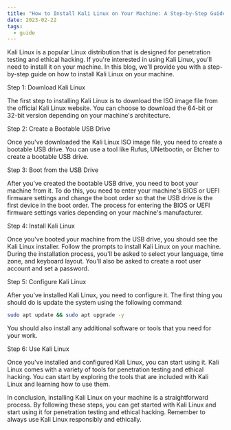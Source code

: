 ```yaml
---
title: "How to Install Kali Linux on Your Machine: A Step-by-Step Guide"
date: 2023-02-22
tags:
  - guide
---
```


Kali Linux is a popular Linux distribution that is designed for penetration testing and ethical hacking. If you're interested in using Kali Linux, you'll need to install it on your machine. In this blog, we'll provide you with a step-by-step guide on how to install Kali Linux on your machine.

Step 1: Download Kali Linux

The first step to installing Kali Linux is to download the ISO image file from the official Kali Linux website. You can choose to download the 64-bit or 32-bit version depending on your machine's architecture.

Step 2: Create a Bootable USB Drive

Once you've downloaded the Kali Linux ISO image file, you need to create a bootable USB drive. You can use a tool like Rufus, UNetbootin, or Etcher to create a bootable USB drive.

Step 3: Boot from the USB Drive

After you've created the bootable USB drive, you need to boot your machine from it. To do this, you need to enter your machine's BIOS or UEFI firmware settings and change the boot order so that the USB drive is the first device in the boot order. The process for entering the BIOS or UEFI firmware settings varies depending on your machine's manufacturer.

Step 4: Install Kali Linux

Once you've booted your machine from the USB drive, you should see the Kali Linux installer. Follow the prompts to install Kali Linux on your machine. During the installation process, you'll be asked to select your language, time zone, and keyboard layout. You'll also be asked to create a root user account and set a password.

Step 5: Configure Kali Linux

After you've installed Kali Linux, you need to configure it. The first thing you should do is update the system using the following command:

```bash
sudo apt update && sudo apt upgrade -y
```

You should also install any additional software or tools that you need for your work.

Step 6: Use Kali Linux

Once you've installed and configured Kali Linux, you can start using it. Kali Linux comes with a variety of tools for penetration testing and ethical hacking. You can start by exploring the tools that are included with Kali Linux and learning how to use them.

In conclusion, installing Kali Linux on your machine is a straightforward process. By following these steps, you can get started with Kali Linux and start using it for penetration testing and ethical hacking. Remember to always use Kali Linux responsibly and ethically.